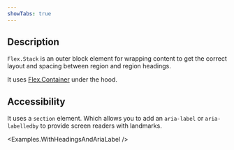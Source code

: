 ```yaml
---
showTabs: true
---
```



## Description

`Flex.Stack` is an outer block element for wrapping content to get the correct layout and spacing between region and region headings.

It uses [Flex.Container](/uilib/layout/flex/container) under the hood.

## Accessibility

It uses a `section` element. Which allows you to add an `aria-label` or `aria-labelledby` to provide screen readers with landmarks.

<Examples.WithHeadingsAndAriaLabel />
